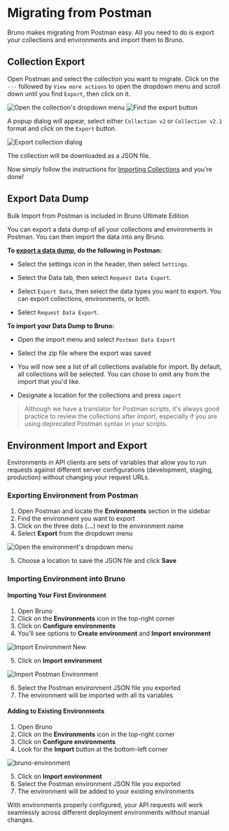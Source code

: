 
# Migrating from Postman

Bruno makes migrating from Postman easy. All you need to do is export your collections and environments and import them to Bruno.

## Collection Export

Open Postman and select the collection you want to migrate. Click on the `···` followed by `View more actions` to open the dropdown menu and scroll down until you find `Export`, then click on it.

<div className="flex flex-wrap items-center mt-4">
  <Image
    src="/screenshots/migration/postman/postman-pre-dropdown.webp"
    alt="Open the collection's dropdown menu"
    width={500}
    height={200}
    className="rounded"
  />
  <Image
    src="/screenshots/migration/postman/postman-dropdown.webp"
    alt="Find the export button"
    width={200}
    height={200}
    className="ml-10 rounded"
  />
</div>

A popup dialog will appear, select either `Collection v2` or `Collection v2.1` format and click on the `Export` button.

<Image
  src="/screenshots/migration/postman/postman-export-dialog.webp"
  alt="Export collection dialog"
  width={400}
  height={400}
  className="rounded mt-4"
/>

The collection will be downloaded as a JSON file.

Now simply follow the instructions for [Importing Collections](https://docs.usebruno.com/get-started/import-export-data/import-collections) and you're done!

## Export Data Dump<PremiumBadge />

<Callout type="default">
  Bulk Import from Postman is included in Bruno Ultimate Edition
</Callout>

You can export a data dump of all your collections and environments in Postman. You can then import the data into any Bruno.

**To [export a data dump](https://learning.postman.com/docs/getting-started/importing-and-exporting/exporting-data/#export-data-dumps), do the following in Postman:**

- Select the settings icon in the header, then select `Settings`.

- Select the Data tab, then select `Request Data Export`.

- Select `Export Data`, then select the data types you want to export. You can export collections, environments, or both.

- Select `Request Data Export`.

**To import your Data Dump to Bruno:**

- Open the import menu and select `Postman Data Export`

- Select the zip file where the export was saved

- You will now see a list of all collections available for import. By default, all collections will be selected. You can chose to omit any from the import that you'd like.

- Designate a location for the collections and press `import`

> Although we have a translator for Postman scripts, it's always good practice to review the collections after import, especially if you are using deprecated Postman syntax in your scripts.

## Environment Import and Export

Environments in API clients are sets of variables that allow you to run requests against different server configurations (development, staging, production) without changing your request URLs.

### Exporting Environment from Postman

1. Open Postman and locate the **Environments** section in the sidebar
2. Find the environment you want to export
3. Click on the three dots (**...**) next to the environment name
4. Select **Export** from the dropdown menu

<Image
  src="/screenshots/migration/postman/postman-environment.webp"
  alt="Open the environment's dropdown menu"
  width={400}
  height={200}
  className="rounded mt-4"
/>

5. Choose a location to save the JSON file and click **Save**

### Importing Environment into Bruno

#### Importing Your First Environment

1. Open Bruno
2. Click on the **Environments** icon in the top-right corner
3. Click on **Configure environments**
4. You'll see options to **Create environment** and **Import environment**

![Import Environment New](/screenshots/get-started/import-export/import-postman-environment/import-environment-new.webp)

5. Click on **Import environment**

![Import Postman Environment](/screenshots/get-started/import-export/import-postman-environment/import-environment.webp)

6. Select the Postman environment JSON file you exported
7. The environment will be imported with all its variables

#### Adding to Existing Environments

1. Open Bruno
2. Click on the **Environments** icon in the top-right corner
3. Click on **Configure environments** 
4. Look for the **Import** button at the bottom-left corner

![bruno-environment](/screenshots/get-started/import-export/import-postman-environment/import-postman-environment-bottom.webp)

5. Click on **Import environment**
6. Select the Postman environment JSON file you exported
7. The environment will be added to your existing environments

With environments properly configured, your API requests will work seamlessly across different deployment environments without manual changes.
